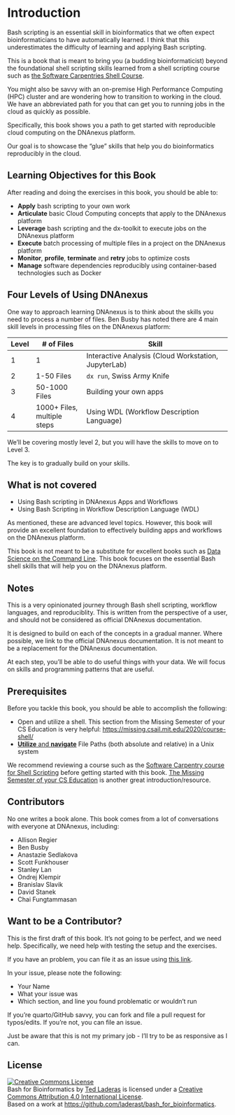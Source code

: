 # Introduction 

Bash scripting is an essential skill in bioinformatics that we often expect bioinformaticians to have automatically learned. I think that this underestimates the difficulty of learning and applying Bash scripting.

This is a book that is meant to bring you (a budding bioinformaticist) beyond the foundational shell scripting skills learned from a shell scripting course such as [the Software Carpentries Shell  Course](https://swcarpentry.github.io/shell-novice/).

You might also be savvy with an on-premise High Performance Computing (HPC) cluster and are wondering how to transition to working in the cloud. We have an abbreviated path for you that can get you to running jobs in the cloud as quickly as possible.

Specifically, this book shows you a path to get started with reproducible cloud computing on the DNAnexus platform.

Our goal is to showcase the "glue" skills that help you do bioinformatics reproducibly in the cloud.

## Learning Objectives for this Book

After reading and doing the exercises in this book, you should be able to:

-   **Apply** bash scripting to your own work
-   **Articulate** basic Cloud Computing concepts that apply to the DNAnexus platform
-   **Leverage** bash scripting and the dx-toolkit to execute jobs on the DNAnexus platform
-   **Execute** batch processing of multiple files in a project on the DNAnexus platform
-   **Monitor**, **profile**, **terminate** and **retry** jobs to optimize costs
-   **Manage** software dependencies reproducibly using container-based technologies such as Docker

## Four Levels of Using DNAnexus

One way to approach learning DNAnexus is to think about the skills you need to process a number of files. Ben Busby has noted there are 4 main skill levels in processing files on the DNAnexus platform:

| Level | \# of Files   | Skill                                     |
|-------|---------------|-------------------------------------------|
| 1     | 1             | Interactive Analysis (Cloud Workstation, JupyterLab)                                  |
| 2     | 1-50 Files    | `dx run`, Swiss Army Knife                          |
| 3     | 50-1000 Files | Building your own apps                    |
| 4     | 1000+ Files, multiple steps   | Using WDL (Workflow Description Language) |

We'll be covering mostly level 2, but you will have the skills to move on to Level 3.

The key is to gradually build on your skills. 

## What is not covered

-   Using Bash scripting in DNAnexus Apps and Workflows
-   Using Bash Scripting in Workflow Description Language (WDL)

As mentioned, these are advanced level topics. However, this book will provide an excellent foundation to effectively building apps and workflows on the DNAnexus platform.

This book is not meant to be a substitute for excellent books such as [Data Science on the Command Line](https://datascienceatthecommandline.com/2e/). This book focuses on the essential Bash shell skills that will help you on the DNAnexus platform.

## Notes

This is a very opinionated journey through Bash shell scripting, workflow languages, and reproduciblity. This is written from the perspective of a user, and should not be considered as official DNAnexus documentation.

It is designed to build on each of the concepts in a gradual manner. Where possible, we link to the official DNAnexus documentation. It is not meant to be a replacement for the DNAnexus documentation.

At each step, you'll be able to do useful things with your data. We will focus on skills and programming patterns that are useful.

## Prerequisites

Before you tackle this book, you should be able to accomplish the following:

-   Open and utilize a shell. This section from the Missing Semester of your CS Education is very helpful: <https://missing.csail.mit.edu/2020/course-shell/>
-   [**Utilize** and **navigate**](https://swcarpentry.github.io/shell-novice/02-filedir/index.html) File Paths (both absolute and relative) in a Unix system

We recommend reviewing a course such as the [Software Carpentry course for Shell Scripting](https://swcarpentry.github.io/shell-novice/) before getting started with this book. [The Missing Semester of your CS Education](https://missing.csail.mit.edu/) is another great introduction/resource.

## Contributors

No one writes a book alone. This book comes from a lot of conversations with everyone at DNAnexus, including:

-   Allison Regier
-   Ben Busby
-   Anastazie Sedlakova
-   Scott Funkhouser
-   Stanley Lan
-   Ondrej Klempir
-   Branislav Slavik
-   David Stanek
-   Chai Fungtammasan

## Want to be a Contributor?

This is the first draft of this book. It's not going to be perfect, and we need help. Specifically, we need help with testing the setup and the exercises.

If you have an problem, you can file it as an issue using [this link](https://github.com/laderast/bash_for_bioinformatics/issues/new/choose).

In your issue, please note the following:

- Your Name
- What your issue was
- Which section, and line you found problematic or wouldn't run


If you're quarto/GitHub savvy, you can fork and file a pull request for typos/edits. If you're not, you can file an issue.

Just be aware that this is not my primary job - I'll try to be as responsive as I can.

## License

<a rel="license" href="http://creativecommons.org/licenses/by/4.0/"><img src="https://i.creativecommons.org/l/by/4.0/88x31.png" alt="Creative Commons License" style="border-width:0"/></a><br />[Bash for Bioinformatics]{xmlns:dct="http://purl.org/dc/terms/" property="dct:title"} by <a xmlns:cc="http://creativecommons.org/ns#" href="https://laderast.github.io/bash_for_bioinformatics" property="cc:attributionName" rel="cc:attributionURL">Ted Laderas</a> is licensed under a <a rel="license" href="http://creativecommons.org/licenses/by/4.0/">Creative Commons Attribution 4.0 International License</a>.<br />Based on a work at <a xmlns:dct="http://purl.org/dc/terms/" href="https://github.com/laderast/bash_for_bioinformatics" rel="dct:source">https://github.com/laderast/bash_for_bioinformatics</a>.
